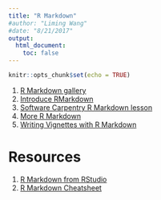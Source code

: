 ```yaml
---
title: "R Markdown"
#author: "Liming Wang"
#date: "8/21/2017"
output: 
  html_document:
    toc: false
---
```


```r
knitr::opts_chunk$set(echo = TRUE)
```

1. [R Markdown gallery](http://rmarkdown.rstudio.com/gallery.html)
1. [Introduce RMarkdown](http://cities.github.io/datascience/rmarkdown.html)
1. [Software Carpentry R Markdown lesson](http://swcarpentry.github.io/r-novice-gapminder/15-knitr-markdown/)
1. [More R Markdown](http://r4ds.had.co.nz/r-markdown.html)
1. [Writing Vignettes with R Markdown](http://r-pkgs.had.co.nz/vignettes.html)

# Resources
1. [R Markdown from RStudio](http://rmarkdown.rstudio.com/lesson-1.html)
1. [R Markdown Cheatsheet](https://www.rstudio.com/wp-content/uploads/2015/02/rmarkdown-cheatsheet.pdf)